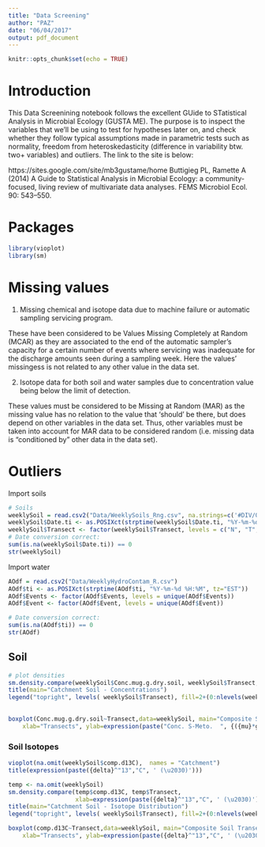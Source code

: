 ```yaml
---
title: "Data Screening"
author: "PAZ"
date: "06/04/2017"
output: pdf_document
---
```


```r
knitr::opts_chunk$set(echo = TRUE)
```

# Introduction

This Data Screenining notebook follows the excellent GUide to STatistical Analysis in Microbial Ecology (GUSTA ME). The purpose is to inspect the variables that we'll be using to test for hypotheses later on, and check whether they follow typical assumptions made in parametric tests such as normality, freedom from heteroskedasticity (difference in variability btw. two+ variables) and outliers. The link to the site is below:

https://sites.google.com/site/mb3gustame/home
Buttigieg PL, Ramette A (2014) A Guide to Statistical Analysis in Microbial Ecology: a community-focused, living review of multivariate data analyses. FEMS Microbiol Ecol. 90: 543–550.

# Packages

```r
library(vioplot)
library(sm)
```


# Missing values

1. Missing chemical and isotope data due to machine failure or automatic sampling servicing program.

These have been considered to be Values Missing Completely at Random (MCAR) as they are associated to the end of the automatic sampler's capacity for a certain number of events where servicing was inadequate for the discharge amounts seen during a sampling week. Here the values' missingess is not related to any other value in the data set. 

2. Isotope data for both soil and water samples due to concentration value being below the limit of detection.

These values must be considered to be Missing at Random (MAR) as the missing value has no relation to the value that 'should' be there, but does depend on other variables in the data set. Thus, other variables must be taken into account for MAR data to be considered random (i.e. missing data is "conditioned by" other data in the data set). 

# Outliers

Import soils

```r
# Soils
weeklySoil = read.csv2("Data/WeeklySoils_Rng.csv", na.strings=c('#DIV/0!', '', 'NA'), header = TRUE)
weeklySoil$Date.ti <- as.POSIXct(strptime(weeklySoil$Date.ti, "%Y-%m-%d %H:%M", tz="EST")) # csv typos, option 1
weeklySoil$Transect <- factor(weeklySoil$Transect, levels = c("N", "T", "S"))
# Date conversion correct: 
sum(is.na(weeklySoil$Date.ti)) == 0
str(weeklySoil)
```

Import water

```r
AOdf = read.csv2("Data/WeeklyHydroContam_R.csv")
AOdf$ti <- as.POSIXct(strptime(AOdf$ti, "%Y-%m-%d %H:%M", tz="EST"))
AOdf$Events <- factor(AOdf$Events, levels = unique(AOdf$Events))
AOdf$Event <- factor(AOdf$Event, levels = unique(AOdf$Event))

# Date conversion correct: 
sum(is.na(AOdf$ti)) == 0
str(AOdf)
```

## Soil

```r
# plot densities 
sm.density.compare(weeklySoil$Conc.mug.g.dry.soil, weeklySoil$Transect, xlab=expression(paste("Conc. S-Meto.  ", {({mu}*g / g.soil.dry)})))
title(main="Catchment Soil - Concentrations")
legend("topright", levels( weeklySoil$Transect), fill=2+(0:nlevels(weeklySoil$Transect)))
       

```


```r

boxplot(Conc.mug.g.dry.soil~Transect,data=weeklySoil, main="Composite Soil Transects - Concentrations", 
  	xlab="Transects", ylab=expression(paste("Conc. S-Meto.  ", {({mu}*g / g.soil.dry)})))
```

### Soil Isotopes

```r
vioplot(na.omit(weeklySoil$comp.d13C),  names = "Catchment")
title(expression(paste({delta}^"13","C", ' (\u2030)')))
```

```r

temp <- na.omit(weeklySoil)
sm.density.compare(temp$comp.d13C, temp$Transect, 
                   xlab=expression(paste({delta}^"13","C", ' (\u2030)')))
title(main="Catchment Soil - Isotope Distribution")
legend("topright", levels( weeklySoil$Transect), fill=2+(0:nlevels(weeklySoil$Transect)))
```


```r
boxplot(comp.d13C~Transect,data=weeklySoil, main="Composite Soil Transects - Isotopes", 
  	xlab="Transects", ylab=expression(paste({delta}^"13","C", ' (\u2030)')))
```


